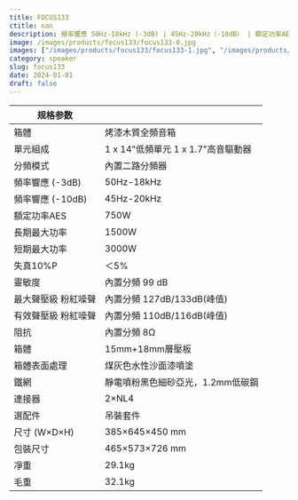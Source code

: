 ```yaml
---
title: FOCUS133
ctitle: nan
description: 頻率響應 50Hz-18kHz (-3dB) | 45Hz-20kHz（-10dB） | 額定功率AES 750W | 靈敏度 99 dB
image: /images/products/focus133/focus133-0.jpg
images: ["/images/products/focus133/focus133-1.jpg", "/images/products/focus133/focus133-2.jpg", "/images/products/focus133/focus133-3.jpg", "/images/products/focus133/focus133-4.jpg", "/images/products/focus133/focus133-5.jpg", "/images/products/focus133/focus133-6.jpg", "/images/products/focus133/focus133-7.jpg", "/images/products/focus133/focus133-8.jpg", "/images/products/focus133/focus133-9.jpg"]
category: speaker
slug: focus133
date: 2024-01-01
draft: false
---
```



| 规格参数        |              |
| ------------- | -------------------------------------- |
|箱體  |  烤漆木質全頻音箱  | 
|單元組成  |  1 x 14"低頻單元  1 x 1.7"高音驅動器  |
| 分頻模式         | 內置二路分頻器              |
| 頻率響應 (-3dB)  | 50Hz-18kHz           |
| 頻率響應 (-10dB) | 45Hz-20kHz           |
| 額定功率AES      | 750W                 |
| 長期最大功率       | 1500W                |
| 短期最大功率       | 3000W                |
| 失真10%P       | ＜5%                  |
| 靈敏度          | 內置分頻 99 dB           |
| 最大聲壓級 粉紅噪聲   | 內置分頻 127dB/133dB(峰值) |
| 有效聲壓級 粉紅噪聲   | 內置分頻 110dB/116dB(峰值) |
| 阻抗           | 內置分頻 8Ω              |
| 箱體           | 15mm+18mm層壓板         |
| 箱體表面處理       | 煤灰色水性沙面漆噴塗           |
| 鐵網           | 靜電噴粉黑色細砂亞光，1.2mm低碳鋼  |
| 連接器          | 2×NL4                |
| 選配件          | 吊裝套件                 |
| 尺寸  (W×D×H)  | 385×645×450 mm       |
| 包裝尺寸         | 465×573×726 mm       |
| 凈重           | 29.1kg               |
| 毛重           | 32.1kg               |

